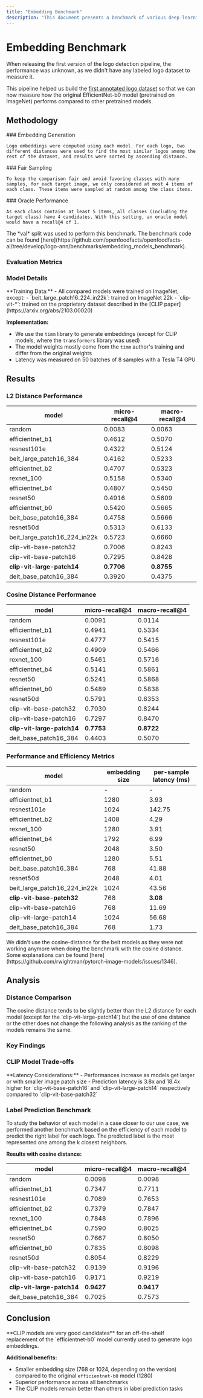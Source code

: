 ```yaml
---
title: "Embedding Benchmark"
description: "This document presents a benchmark of various deep learning models for logo embedding, evaluating their performance using L2 and cosine distances. It analyzes micro-recall, macro-recall, embedding size, and latency to identify optimal models for logo detection."
---
```



# Embedding Benchmark

When releasing the first version of the logo detection pipeline, the performance was unknown, as we didn't have any labeled logo dataset to measure it.

This pipeline helped us build the [first annotated logo dataset](https://github.com/openfoodfacts/openfoodfacts-ai/releases/tag/dataset-logo-2022-01-21) so that we can now measure how the original EfficientNet-b0 model (pretrained on ImageNet) performs compared to other pretrained models.

## Methodology

<Steps>
  <Step>
    ### Embedding Generation
    
    Logo embeddings were computed using each model. For each logo, two different distances were used to find the most similar logos among the rest of the dataset, and results were sorted by ascending distance.
  </Step>

  <Step>
    ### Fair Sampling
    
    To keep the comparison fair and avoid favoring classes with many samples, for each target image, we only considered at most 4 items of each class. These items were sampled at random among the class items.
  </Step>

  <Step>
    ### Oracle Performance
    
    As each class contains at least 5 items, all classes (including the target class) have 4 candidates. With this setting, an oracle model would have a recall@4 of 1.
  </Step>
</Steps>

<Callout type="info">
  The *val* split was used to perform this benchmark. The benchmark code can be found [here](https://github.com/openfoodfacts/openfoodfacts-ai/tree/develop/logo-ann/benchmarks/embedding_models_benchmark).
</Callout>

### Evaluation Metrics

<Cards>
  <Card title="micro-recall@4" description="Skewed by classes with many samples" />
  <Card title="macro-recall@4" description="Gives equal weight to all classes" />
</Cards>

### Model Details

<Callout type="note">
  **Training Data:**
  - All compared models were trained on ImageNet, except:
    - `beit_large_patch16_224_in22k`: trained on ImageNet 22k
    - `clip-vit-*`: trained on the proprietary dataset described in the [CLIP paper](https://arxiv.org/abs/2103.00020)
  
  **Implementation:**
  - We use the `timm` library to generate embeddings (except for CLIP models, where the `transformers` library was used)
  - The model weights mostly come from the `timm` author's training and differ from the original weights
  - Latency was measured on 50 batches of 8 samples with a Tesla T4 GPU
</Callout>

## Results

### L2 Distance Performance

| model                        | micro-recall@4 | macro-recall@4 |
| ---------------------------- | -------------- | -------------- |
| random                       | 0.0083         | 0.0063         |
| efficientnet_b1              | 0.4612         | 0.5070         |
| resnest101e                  | 0.4322         | 0.5124         |
| beit_large_patch16_384       | 0.4162         | 0.5233         |
| efficientnet_b2              | 0.4707         | 0.5323         |
| rexnet_100                   | 0.5158         | 0.5340         |
| efficientnet_b4              | 0.4807         | 0.5450         |
| resnet50                     | 0.4916         | 0.5609         |
| efficientnet_b0              | 0.5420         | 0.5665         |
| beit_base_patch16_384        | 0.4758         | 0.5666         |
| resnet50d                    | 0.5313         | 0.6133         |
| beit_large_patch16_224_in22k | 0.5723         | 0.6660         |
| clip-vit-base-patch32        | 0.7006         | 0.8243         |
| clip-vit-base-patch16        | 0.7295         | 0.8428         |
| **clip-vit-large-patch14**   | **0.7706**     | **0.8755**     |
| deit_base_patch16_384        | 0.3920         | 0.4375         |

### Cosine Distance Performance

| model                        | micro-recall@4 | macro-recall@4 |
| ---------------------------- | -------------- | -------------- |
| random                       | 0.0091         | 0.0114         |
| efficientnet_b1              | 0.4941         | 0.5334         |
| resnest101e                  | 0.4777         | 0.5415         |
| efficientnet_b2              | 0.4909         | 0.5466         |
| rexnet_100                   | 0.5461         | 0.5716         |
| efficientnet_b4              | 0.5141         | 0.5861         |
| resnet50                     | 0.5241         | 0.5868         |
| efficientnet_b0              | 0.5489         | 0.5838         |
| resnet50d                    | 0.5791         | 0.6353         |
| clip-vit-base-patch32        | 0.7030         | 0.8244         |
| clip-vit-base-patch16        | 0.7297         | 0.8470         |
| **clip-vit-large-patch14**   | **0.7753**     | **0.8722**     |
| deit_base_patch16_384        | 0.4403         | 0.5070         |

### Performance and Efficiency Metrics

| model                        | embedding size | per-sample latency (ms) |
| ---------------------------- | -------------- | ----------------------- |
| random                       | -              | -                       |
| efficientnet_b1              | 1280           | 3.93                    |
| resnest101e                  | 1024           | 142.75                  |
| efficientnet_b2              | 1408           | 4.29                    |
| rexnet_100                   | 1280           | 3.91                    |
| efficientnet_b4              | 1792           | 6.99                    |
| resnet50                     | 2048           | 3.50                    |
| efficientnet_b0              | 1280           | 5.51                    |
| beit_base_patch16_384        | 768            | 41.88                   |
| resnet50d                    | 2048           | 4.01                    |
| beit_large_patch16_224_in22k | 1024           | 43.56                   |
| **clip-vit-base-patch32**    | 768            | **3.08**                |
| clip-vit-base-patch16        | 768            | 11.69                   |
| clip-vit-large-patch14       | 1024           | 56.68                   |
| deit_base_patch16_384        | 768            | 1.73                    |

<Callout type="note">
  We didn't use the cosine-distance for the beit models as they were not working anymore when doing the benchmark with the cosine distance. Some explanations can be found [here](https://github.com/rwightman/pytorch-image-models/issues/1346).
</Callout>

## Analysis

### Distance Comparison

<Callout type="info">
  The cosine distance tends to be slightly better than the L2 distance for each model (except for the `clip-vit-large-patch14`) but the use of one distance or the other does not change the following analysis as the ranking of the models remains the same.
</Callout>

### Key Findings

<Cards>
  <Card title="EfficientNet-b0 Performance" description="Current model performs well above random baseline and is competitive with most ImageNet architectures" />
  <Card title="CLIP Superiority" description="CLIP models largely outperform any other tested architecture on this benchmark" />
  <Card title="Performance Gains" description="clip-vit-large-patch14 gains +22.8 on micro-recall@4 and +30.9 on macro-recall@4 compared to efficientnet-b0" />
</Cards>

### CLIP Model Trade-offs

<Callout type="warn">
  **Latency Considerations:**
  - Performances increase as models get larger or with smaller image patch size
  - Prediction latency is 3.8x and 18.4x higher for `clip-vit-base-patch16` and `clip-vit-large-patch14` respectively compared to `clip-vit-base-patch32`
</Callout>

### Label Prediction Benchmark

<Callout type="info">
  To study the behavior of each model in a case closer to our use case, we performed another benchmark based on the efficiency of each model to predict the right label for each logo. The predicted label is the most represented one among the k closest neighbors.
</Callout>

**Results with cosine distance:**

| model                        | micro-recall@4 | macro-recall@4 |
| ---------------------------- | -------------- | -------------- |
| random                       | 0.0098         | 0.0098         |
| efficientnet_b1              | 0.7347         | 0.7711         |
| resnest101e                  | 0.7089         | 0.7653         |
| efficientnet_b2              | 0.7379         | 0.7847         |
| rexnet_100                   | 0.7848         | 0.7896         |
| efficientnet_b4              | 0.7590         | 0.8025         |
| resnet50                     | 0.7667         | 0.8050         |
| efficientnet_b0              | 0.7835         | 0.8098         |
| resnet50d                    | 0.8054         | 0.8229         |
| clip-vit-base-patch32        | 0.9139         | 0.9196         |
| clip-vit-base-patch16        | 0.9171         | 0.9219         |
| **clip-vit-large-patch14**   | **0.9427**     | **0.9417**     |
| deit_base_patch16_384        | 0.7025         | 0.7573         |

## Conclusion

<Callout type="success">
  **CLIP models are very good candidates** for an off-the-shelf replacement of the `efficientnet-b0` model currently used to generate logo embeddings.
  
  **Additional benefits:**
  - Smaller embedding size (768 or 1024, depending on the version) compared to the original `efficientnet-b0` model (1280)
  - Superior performance across all benchmarks
  - The CLIP models remain better than others in label prediction tasks
</Callout>